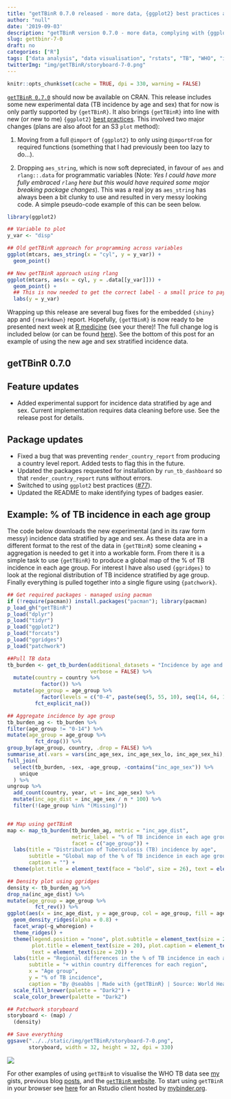 ```yaml
---
title: "getTBinR 0.7.0 released - more data, {ggplot2} best practices and bug fixes"
author: "null"
date: '2019-09-03'
description: "getTBinR version 0.7.0 - more data, complying with {ggplot2} best practices and some big squashing."
slug: gettbinr-7-0
draft: no
categories: ["R"]
tags: ["data analysis", "data visualisation", "rstats", "TB", "WHO", "infectious disease"]
twitterImg: "img/getTBinR/storyboard-7-0.png"
---
```



```r
knitr::opts_chunk$set(cache = TRUE, dpi = 330, warning = FALSE)
```

[`getTBinR 0.7.0`](https://www.samabbott.co.uk/getTBinR/) should now be available on CRAN. This release includes some new experimental data (TB incidence by age and sex) that for now is only partly supported by `{getTBinR}`. It also brings `{getTBinR}` into line with new (or new to me) `{ggplot2}` [best practices](https://ggplot2.tidyverse.org/dev/articles/ggplot2-in-packages.html). This involved two major changes (plans are also afoot for an S3 `plot` method):

1. Moving from a full `@import` of `{ggplot2}` to only using `@importFrom` for required functions (something that I had previously been too lazy to do...).

2. Dropping `aes_string`, which is now soft depreciated, in favour of `aes` and `rlang::.data` for programmatic variables (Note: *Yes I could have more fully embraced `rlang` here but this would have required some major breaking package changes*). This was a real joy as `aes_string` has always been a bit clunky to use and resulted in very messy looking code. A simple pseudo-code example of this can be seen below.


```r
library(ggplot2)

## Variable to plot
y_var <- "disp"

## Old getTBinR approach for programming across variables
ggplot(mtcars, aes_string(x = "cyl", y = y_var)) + 
  geom_point()

## New getTBinR approach using rlang
ggplot(mtcars, aes(x = cyl, y = .data[[y_var]])) + 
  geom_point() +
  ## This is now needed to get the correct label - a small price to pay.
  labs(y = y_var)

```

Wrapping up this release are several bug fixes for the embedded `{shiny}` app and `{rmarkdown}` report. Hopefully, `{getTBinR}` is now ready to be presented next week at [R medicine](https://r-medicine.com) (see your there)! The full change log is included below (or can be found [here](https://www.samabbott.co.uk/getTBinR/news/index.html)). See the bottom of this post for an example of using the new age and sex stratified incidence data. 

## getTBinR 0.7.0

## Feature updates

* Added experimental support for incidence data stratified by age and sex. Current implementation requires data cleaning before use. See the release post for details.

## Package updates

* Fixed a bug that was preventing `render_country_report` from producing a country level report. Added tests to flag this in the future.
* Updated the packages requested for installation by `run_tb_dashboard` so that `render_country_report` runs without errors.
* Switched to using `ggplot2` best practices ([#77](https://github.com/seabbs/getTBinR/issues/77)).
* Updated the README to make identifying types of badges easier.

## Example: % of TB incidence in each age group

The code below downloads the new experimental (and in its raw form messy) incidence data stratified by age and sex. As these data are in a different format to the rest of the data in `{getTBinR}` some cleaning + aggregation is needed to get it into a workable form. From there it is a simple task to use `{getTBinR}` to produce a global map of the % of TB incidence in each age group. For interest I have also used `{ggridges}` to look at the regional distribution of TB incidence stratified by age group. Finally everything is pulled together into a single figure using `{patchwork}`.


```r
## Get required packages - managed using pacman
if (!require(pacman)) install.packages("pacman"); library(pacman)
p_load_gh("getTBinR")
p_load("dplyr")
p_load("tidyr")
p_load("ggplot2")
p_load("forcats")
p_load("ggridges")
p_load("patchwork")

##Pull TB data 
tb_burden <- get_tb_burden(additional_datasets = "Incidence by age and sex",
                           verbose = FALSE) %>% 
  mutate(country = country %>% 
           factor()) %>% 
  mutate(age_group = age_group %>% 
           factor(levels = c("0-4", paste(seq(5, 55, 10), seq(14, 64, 10), sep = "-"), "65plus")) %>% 
         fct_explicit_na()) 

## Aggregate incidence by age group
tb_burden_ag <- tb_burden %>%
filter(age_group != "0-14") %>% 
mutate(age_group = age_group %>% 
         fct_drop()) %>% 
group_by(age_group, country, .drop = FALSE) %>%
summarise_at(.vars = vars(inc_age_sex, inc_age_sex_lo, inc_age_sex_hi), sum) %>%
full_join(
  select(tb_burden, -sex, -age_group, -contains("inc_age_sex")) %>%
    unique
  ) %>% 
ungroup %>% 
  add_count(country, year, wt = inc_age_sex) %>% 
  mutate(inc_age_dist = inc_age_sex / n * 100) %>% 
  filter(!(age_group %in% "(Missing)"))


## Map using getTBinR
map <- map_tb_burden(tb_burden_ag, metric = "inc_age_dist", 
                     metric_label = "% of TB incidence in each age group",
                     facet = c("age_group")) +
  labs(title = "Distribution of Tuberculosis (TB) incidence by age",
       subtitle = "Global map of the % of TB incidence in each age group",
       caption = "") +
  theme(plot.title = element_text(face = "bold", size = 26), text = element_text(size = 20))

## Density plot using ggridges
density <- tb_burden_ag %>% 
drop_na(inc_age_dist) %>% 
mutate(age_group = age_group %>% 
         fct_rev()) %>% 
ggplot(aes(x = inc_age_dist, y = age_group, col = age_group, fill = age_group)) +
  geom_density_ridges(alpha = 0.8) +
  facet_wrap(~g_whoregion) +
  theme_ridges() +
  theme(legend.position = "none", plot.subtitle = element_text(size = 20),
        plot.title = element_text(size = 20), plot.caption = element_text(size = 20),
        text = element_text(size = 20)) +
  labs(title = "Regional differences in the % of TB incidence in each age group",
       subtitle = "+ within country differences for each region",
       x = "Age group", 
       y = "% of TB incidence",
       caption = "By @seabbs | Made with {getTBinR} | Source: World Health Organization") +
  scale_fill_brewer(palette = "Dark2") +
  scale_color_brewer(palette = "Dark2") 

## Patchwork storyboard
storyboard <- (map) /
  (density)

## Save everything
ggsave("../../static/img/getTBinR/storyboard-7-0.png",
       storyboard, width = 32, height = 32, dpi = 330)
```


![](/img/getTBinR/storyboard-7-0.png)

For other examples of using `getTBinR` to visualise the WHO TB data see [my](https://gist.github.com/seabbs) gists, previous blog [posts](https://www.samabbott.co.uk/tags/who/), and the [`getTBinR` website](https://www.samabbott.co.uk/getTBinR/). To start using `getTBinR` in your browser see [here](https://mybinder.org/v2/gh/seabbs/getTBinR/master?urlpath=rstudio) for an Rstudio client hosted by [mybinder.org](https://mybinder.org).

